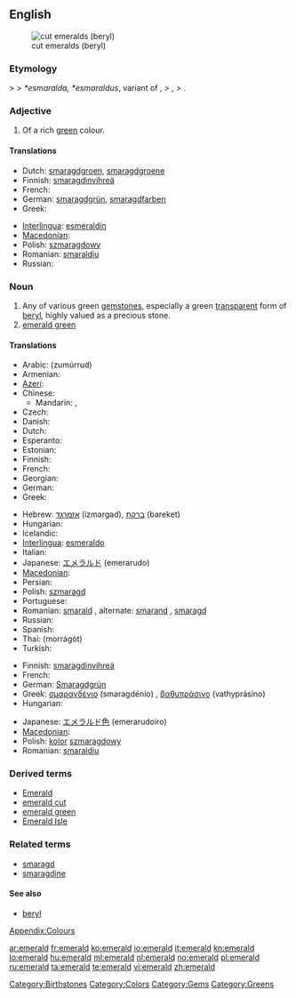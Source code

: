 {{wikipedia}}
{{also|Emerald}}
==English==
[[Image:Beryl_emeralds_cut_XH.jpg|thumb|right|cut emeralds (beryl)]]

===Etymology===
{{etyl|enm}} {{term|emeraude|lang=enm}} > {{etyl|fro}} {{term|esmeraude|lang=fro}} > {{etyl|VL.}} ''*esmaralda, *esmaraldus'', variant of {{etyl|la}} {{term|smaragdus|lang=la}}, > {{etyl|grc}} {{polytonic|[[σμάραγδος]]}}, {{term|μάραγδος|lang=grc|tr=maragdos}} > {{etyl|sa}} {{term|मरकत|lang=sa|tr=marakata}}.

===Adjective===
{{en-adj}}

# Of a rich [[green]] colour.

====Translations====
{{trans-top|rich green colour}}
* Dutch: [[smaragdgroen]], [[smaragdgroene]]
* Finnish: [[smaragdinvihreä]]
* French: {{t+|fr|émeraude}}
* German: [[smaragdgrün]], [[smaragdfarben]]
* Greek: {{t+|el|σμαράγδένιος|tr=smaragdénios}}
{{trans-mid}}
* [[Interlingua]]: [[esmeraldin]]
* [[Macedonian]]: {{t|mk|смарагден|m|tr=smáragden}}
* Polish: [[szmaragdowy]] {{m}}
* Romanian: [[smaraldiu]]
* Russian: {{t+|ru|изумрудный|tr=izumrúdnyj}}
{{trans-bottom}}

===Noun===
{{en-noun}}

# Any of various green [[gemstone]]s, especially a green [[transparent]] form of [[beryl]], highly valued as a precious stone.
# [[emerald green]]

====Translations====
{{trans-top|gemstone}}
* Arabic: {{Arab|[[زمرد|زمرّد]]}} (zumúrrud) {{m}}
* Armenian: {{t-|hy|զմրուխտ|tr=zmruxt}}
* [[Azeri]]: {{t+|az|zümrüd|xs=Azeri}}
* Chinese:
** Mandarin: {{t-|cmn|綠寶石|sc=Hani}}, {{t-|cmn|绿宝石|tr=lǜ bǎoshí|sc=Hani}}
* Czech: {{t-|cs|smaragd|m}}
* Danish: {{t-|da|smaragd}}
* Dutch: {{t+|nl|smaragd|m}}
* Esperanto: {{t+|eo|smeraldo|xs=Esperanto}}
* Estonian: {{t-|et|smaragd}}
* Finnish: {{t-|fi|smaragdi}}
* French: {{t+|fr|émeraude|f}}
* Georgian: {{t|ka|ზურმუხტი|tr=zurmuxti|sc=Geor}}
* German: {{t+|de|Smaragd|m}}
* Greek: {{t+|el|σμαράγδι|n|tr=smarágdi}}
{{trans-mid}}
* Hebrew: [[אזמרגד]] (izmargad), [[ברקת]] (bareket)
* Hungarian: {{t+|hu|smaragd}}
* Icelandic: {{t|is|smaragður|m}}
* [[Interlingua]]: [[esmeraldo]]
* Italian: {{t-|it|smeraldo}}
* Japanese: [[エメラルド]] (emerarudo)
* [[Macedonian]]: {{t-|mk|смарагд|m|tr=smarágd}}
* Persian: {{t|fa|زمرّد|tr=zomorrod|xs=Persian}}
* Polish: [[szmaragd]] {{m}}
* Portuguese: {{t+|pt|esmeralda|f}}
* Romanian: [[smarald]] {{n}}, alternate: [[smarand]] {{n}}, [[smaragd]] {{n}}
* Russian: {{t+|ru|изумруд|m|tr=izumrúd}}
* Spanish: {{t+|es|esmeralda|f}}
* Thai: {{Thai|[[มรกต]]}} (morrágòt)
* Turkish: {{t+|tr|zümrüt}}
{{trans-bottom}}

{{trans-top|colour}}
* Finnish: [[smaragdinvihreä]]
* French: {{t+|fr|émeraude|f}}
* German: [[Smaragdgrün]] {{n}}
* Greek: [[σμαραγδένιο]] (smaragdénio) {{n}}, [[βαθυπράσινο]] (vathyprásino) {{n}}
* Hungarian: {{t+|hu|smaragdzöld}}
{{trans-mid}}
* Japanese: [[エメラルド色]] (emerarudoiro)
* [[Macedonian]]: {{t|mk|смарагдна|tr=smáragdna}}
* Polish: [[kolor]] [[szmaragdowy]] {{m}}
* Romanian: [[smaraldiu]] {{m}}
{{trans-bottom}}

===Derived terms===
* [[Emerald]]
* [[emerald cut]]
* [[emerald green]]
* [[Emerald Isle]]

===Related terms===
* [[smaragd]]
* [[smaragdine]]

====See also====
* [[beryl]]
[[Appendix:Colours]]

[[Category:Birthstones]]
[[Category:Colors]]
[[Category:Gems]]
[[Category:Greens]]

[[ar:emerald]]
[[fr:emerald]]
[[ko:emerald]]
[[io:emerald]]
[[it:emerald]]
[[kn:emerald]]
[[lo:emerald]]
[[hu:emerald]]
[[ml:emerald]]
[[nl:emerald]]
[[no:emerald]]
[[pl:emerald]]
[[ru:emerald]]
[[ta:emerald]]
[[te:emerald]]
[[vi:emerald]]
[[zh:emerald]]